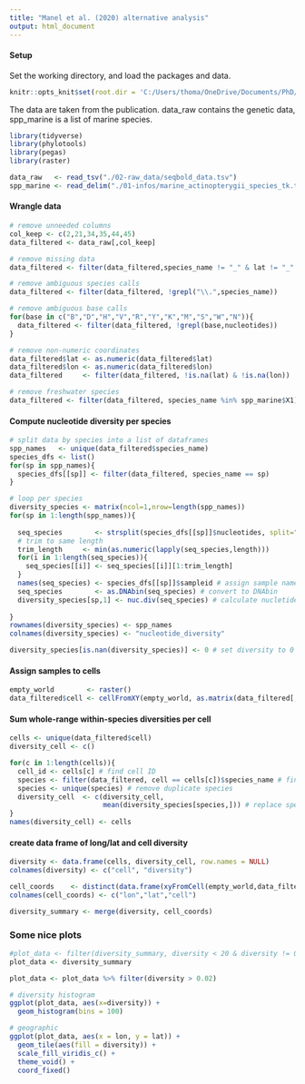 ---
title: "Manel et al. (2020) alternative analysis"
output: html_document
---
#### Setup
Set the working directory, and load the packages and data.

```{r, setup}
knitr::opts_knit$set(root.dir = 'C:/Users/thoma/OneDrive/Documents/PhD/side_quests/COI_gen_sp_diversity_manel_2020/worldmap_fish_genetic_diversity/')
```
The data are taken from the publication. data_raw contains the genetic data, spp_marine is a list of marine species.
```{r, message=FALSE}
library(tidyverse)
library(phylotools)
library(pegas)
library(raster)

data_raw   <- read_tsv("./02-raw_data/seqbold_data.tsv")
spp_marine <- read_delim("./01-infos/marine_actinopterygii_species_tk.txt", delim = ",", col_names = FALSE)

```

#### Wrangle data
```{r, warning=FALSE}
# remove unneeded columns
col_keep <- c(2,21,34,35,44,45)
data_filtered <- data_raw[,col_keep]

# remove missing data
data_filtered <- filter(data_filtered,species_name != "_" & lat != "_" & lon != "_" )

# remove ambiguous species calls
data_filtered <- filter(data_filtered, !grepl("\\.",species_name))

# remove ambiguous base calls
for(base in c("B","D","H","V","R","Y","K","M","S","W","N")){
  data_filtered <- filter(data_filtered, !grepl(base,nucleotides))
}

# remove non-numeric coordinates
data_filtered$lat <- as.numeric(data_filtered$lat)
data_filtered$lon <- as.numeric(data_filtered$lon)
data_filtered     <- filter(data_filtered, !is.na(lat) & !is.na(lon))

# remove freshwater species
data_filtered <- filter(data_filtered, species_name %in% spp_marine$X1)

```

#### Compute nucleotide diversity per species
```{r}
# split data by species into a list of dataframes
spp_names   <- unique(data_filtered$species_name)
species_dfs <- list()
for(sp in spp_names){
  species_dfs[[sp]] <- filter(data_filtered, species_name == sp)
}

# loop per species
diversity_species <- matrix(ncol=1,nrow=length(spp_names))
for(sp in 1:length(spp_names)){
  
  seq_species        <- strsplit(species_dfs[[sp]]$nucleotides, split="") # split into single character vectors
  # trim to same length
  trim_length     <- min(as.numeric(lapply(seq_species,length)))
  for(i in 1:length(seq_species)){
    seq_species[[i]] <- seq_species[[i]][1:trim_length]
  }
  names(seq_species) <- species_dfs[[sp]]$sampleid # assign sample names
  seq_species        <- as.DNAbin(seq_species) # convert to DNAbin
  diversity_species[sp,1] <- nuc.div(seq_species) # calculate nucletide diversity
  
}
rownames(diversity_species) <- spp_names
colnames(diversity_species) <- "nucleotide_diversity"

diversity_species[is.nan(diversity_species)] <- 0 # set diversity to 0 for singleton species
```

#### Assign samples to cells
```{r}
empty_world        <- raster()
data_filtered$cell <- cellFromXY(empty_world, as.matrix(data_filtered[,4:3])) # have to reverse the columns (read as lon/lat)
```

#### Sum whole-range within-species diversities per cell
```{r}
cells <- unique(data_filtered$cell)
diversity_cell <- c()

for(c in 1:length(cells)){
  cell_id <- cells[c] # find cell ID
  species <- filter(data_filtered, cell == cells[c])$species_name # find species present in cell
  species <- unique(species) # remove duplicate species
  diversity_cell  <- c(diversity_cell,
                       mean(diversity_species[species,])) # replace species names with diversity values and average them
}
names(diversity_cell) <- cells
```

#### create data frame of long/lat and cell diversity
```{r}
diversity <- data.frame(cells, diversity_cell, row.names = NULL)
colnames(diversity) <- c("cell", "diversity")

cell_coords    <- distinct(data.frame(xyFromCell(empty_world,data_filtered$cell),data_filtered$cell))
colnames(cell_coords) <- c("lon","lat","cell")

diversity_summary <- merge(diversity, cell_coords)

```

### Some nice plots
```{r}
#plot_data <- filter(diversity_summary, diversity < 20 & diversity != 0)
plot_data <- diversity_summary

plot_data <- plot_data %>% filter(diversity > 0.02)

# diversity histogram
ggplot(plot_data, aes(x=diversity)) +
  geom_histogram(bins = 100)

# geographic 
ggplot(plot_data, aes(x = lon, y = lat)) +
  geom_tile(aes(fill = diversity)) +
  scale_fill_viridis_c() +
  theme_void() +
  coord_fixed()

```

